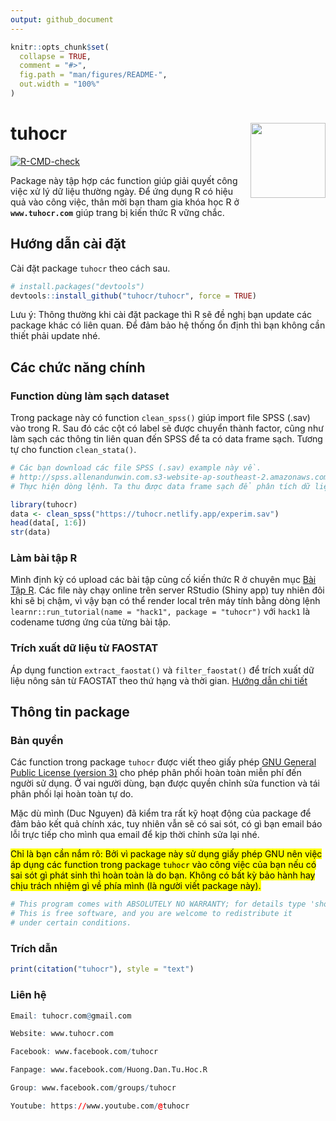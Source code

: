 ```yaml
---
output: github_document
---
```


<!-- README.md is generated from README.Rmd. Please edit that file -->

```r
knitr::opts_chunk$set(
  collapse = TRUE,
  comment = "#>",
  fig.path = "man/figures/README-",
  out.width = "100%"
)
```

# tuhocr <img src="man/figures/logo.png" align="right" alt="" width="120" />

<!-- badges: start -->
[![R-CMD-check](https://github.com/tuhocr/tuhocr/actions/workflows/R-CMD-check.yaml/badge.svg)](https://github.com/tuhocr/tuhocr/actions/workflows/R-CMD-check.yaml)
<!-- badges: end -->

Package này tập hợp các function giúp giải quyết công việc xử lý dữ liệu thường ngày. Để ứng dụng R có hiệu quả vào công việc, thân mời bạn tham gia khóa học R ở **`www.tuhocr.com`** giúp trang bị kiến thức R vững chắc.

## Hướng dẫn cài đặt

Cài đặt package `tuhocr` theo cách sau.

``` r
# install.packages("devtools")
devtools::install_github("tuhocr/tuhocr", force = TRUE)
```

Lưu ý: Thông thường khi cài đặt package thì R sẽ đề nghị bạn update các package khác có liên quan. Để đảm bảo hệ thống ổn định thì bạn không cần thiết phải update nhé.

## Các chức năng chính

### Function dùng làm sạch dataset 

Trong package này có function `clean_spss()` giúp import file SPSS (.sav) vào trong R. Sau đó các cột có label sẽ được chuyển thành factor, cũng như làm sạch các thông tin liên quan đến SPSS để ta có data frame sạch. Tương tự cho function `clean_stata()`.

```r
# Các bạn download các file SPSS (.sav) example này về.
# http://spss.allenandunwin.com.s3-website-ap-southeast-2.amazonaws.com/data-files.html
# Thực hiện dòng lệnh. Ta thu được data frame sạch để phân tích dữ liệu.
```
```r
library(tuhocr)
data <- clean_spss("https://tuhocr.netlify.app/experim.sav")
head(data[, 1:6])
str(data)
```

### Làm bài tập R 

Mình định kỳ có upload các bài tập củng cố kiến thức R ở chuyên mục [Bài Tập R](https://www.tuhocr.com/r-courses/code-base-for-r). Các file này chạy online trên server RStudio (Shiny app) tuy nhiên đôi khi sẽ bị chậm, vì vậy bạn có thể render local trên máy tính bằng dòng lệnh `learnr::run_tutorial(name = "hack1", package = "tuhocr")` với `hack1` là codename tương ứng của từng bài tập.

### Trích xuất dữ liệu từ FAOSTAT

Áp dụng function `extract_faostat()` và `filter_faostat()` để trích xuất dữ liệu nông sản từ FAOSTAT theo thứ hạng và thời gian. [Hướng dẫn chi tiết](https://tuhocr.github.io/articles/filter_faostat.html)

## Thông tin package

### Bản quyền

Các function trong package `tuhocr` được viết theo giấy phép [GNU General Public License (version 3)](https://tuhocr.github.io/LICENSE.html) cho phép phân phối hoàn toàn miễn phí đến người sử dụng. Ở vai người dùng, bạn được quyền chỉnh sửa function và tái phân phối lại hoàn toàn tự do.

Mặc dù mình (Duc Nguyen) đã kiểm tra rất kỹ hoạt động của package để đảm bảo kết quả chính xác, tuy nhiên vẫn sẽ có sai sót, có gì bạn email báo lỗi trực tiếp cho mình qua email để kịp thời chỉnh sửa lại nhé.

<mark style="background-color: #FFFF00">Chỉ là bạn cần nắm rõ: Bởi vì package này sử dụng giấy phép GNU nên việc áp dụng các function trong package `tuhocr` vào công việc của bạn nếu có sai sót gì phát sinh thì hoàn toàn là do bạn. Không có bất kỳ bảo hành hay chịu trách nhiệm gì về phía mình (là người viết package này).</mark> 

```r
# This program comes with ABSOLUTELY NO WARRANTY; for details type 'show w'.
# This is free software, and you are welcome to redistribute it
# under certain conditions.
```

### Trích dẫn

```r
print(citation("tuhocr"), style = "text")
```

### Liên hệ

```r
Email: tuhocr.com@gmail.com

Website: www.tuhocr.com

Facebook: www.facebook.com/tuhocr

Fanpage: www.facebook.com/Huong.Dan.Tu.Hoc.R

Group: www.facebook.com/groups/tuhocr

Youtube: https://www.youtube.com/@tuhocr
```











